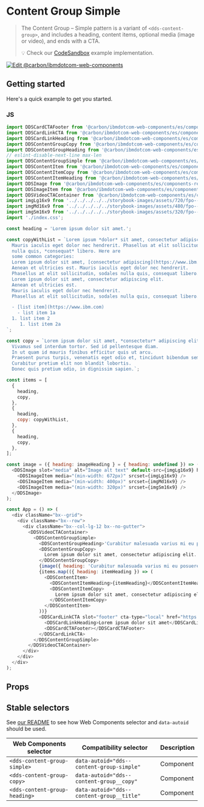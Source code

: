 
# Content Group Simple

> The Content Group – Simple pattern is a variant of `<dds-content-group>`, and
> includes a heading, content items, optional media (image or video), and ends with a CTA.
>
> 💡 Check our
> [CodeSandbox](https://githubbox.com/carbon-design-system/carbon-for-ibm-dotcom/tree/v1/packages/web-components/examples/codesandbox/components-react/content-group-simple)
> example implementation.

[![Edit @carbon/ibmdotcom-web-components](https://codesandbox.io/static/img/play-codesandbox.svg)](https://githubbox.com/carbon-design-system/carbon-for-ibm-dotcom/tree/v1/packages/web-components/examples/codesandbox/components-react/content-group-simple)

## Getting started

Here's a quick example to get you started.

### JS

```js
import DDSCardCTAFooter from '@carbon/ibmdotcom-web-components/es/components-react/cta/card-cta-footer.js';
import DDSCardLinkCTA from '@carbon/ibmdotcom-web-components/es/components-react/cta/card-link-cta.js';
import DDSCardLinkHeading from '@carbon/ibmdotcom-web-components/es/components-react/card-link/card-link-heading.js';
import DDSContentGroupCopy from '@carbon/ibmdotcom-web-components/es/components-react/content-group/content-group-copy.js';
import DDSContentGroupHeading from '@carbon/ibmdotcom-web-components/es/components-react/content-group/content-group-heading.js';
// eslint-disable-next-line max-len
import DDSContentGroupSimple from '@carbon/ibmdotcom-web-components/es/components-react/content-group-simple/content-group-simple';
import DDSContentItem from '@carbon/ibmdotcom-web-components/es/components-react/content-item/content-item.js';
import DDSContentItemCopy from '@carbon/ibmdotcom-web-components/es/components-react/content-item/content-item-copy.js';
import DDSContentItemHeading from '@carbon/ibmdotcom-web-components/es/components-react/content-item/content-item-heading.js';
import DDSImage from '@carbon/ibmdotcom-web-components/es/components-react/image/image.js';
import DDSImageItem from '@carbon/ibmdotcom-web-components/es/components-react/image/image-item.js';
import DDSVideoCTAContainer from '@carbon/ibmdotcom-web-components/es/components-react/cta/video-cta-container.js';
import imgLg16x9 from '../../../../../storybook-images/assets/720/fpo--16x9--720x405--004.jpg';
import imgMd16x9 from '../../../../../storybook-images/assets/480/fpo--16x9--480x270--004.jpg';
import imgSm16x9 from '../../../../../storybook-images/assets/320/fpo--16x9--320x180--004.jpg';
import './index.css';

const heading = 'Lorem ipsum dolor sit amet.';

const copyWithList = `Lorem ipsum *dolor* sit amet, consectetur adipiscing elit. Aenean et ultricies est.
  Mauris iaculis eget dolor nec hendrerit. Phasellus at elit sollicitudin, sodales
  nulla quis, *consequat* libero. Here are
  some common categories:
  Lorem ipsum dolor sit amet, [consectetur adipiscing](https://www.ibm.com) elit.
  Aenean et ultricies est. Mauris iaculis eget dolor nec hendrerit.
  Phasellus at elit sollicitudin, sodales nulla quis, consequat libero.
  Lorem ipsum dolor sit amet, consectetur adipiscing elit.
  Aenean et ultricies est.
  Mauris iaculis eget dolor nec hendrerit.
  Phasellus at elit sollicitudin, sodales nulla quis, consequat libero.

  - [list item](https://www.ibm.com)
    - list item 1a
  1. list item 2
     1. list item 2a
`;

const copy = `Lorem ipsum dolor sit amet, *consectetur* adipiscing elit.
  Vivamus sed interdum tortor. Sed id pellentesque diam.
  In ut quam id mauris finibus efficitur quis ut arcu.
  Praesent purus turpis, venenatis eget odio et, tincidunt bibendum sem.
  Curabitur pretium elit non blandit lobortis.
  Donec quis pretium odio, in dignissim sapien.`;

const items = [
  {
    heading,
    copy,
  },
  {
    heading,
    copy: copyWithList,
  },
  {
    heading,
    copy,
  },
];

const image = ({ heading: imageHeading } = { heading: undefined }) => (
  <DDSImage slot="media" alt="Image alt text" default-src={imgLg16x9} heading={imageHeading}>
    <DDSImageItem media="(min-width: 672px)" srcset={imgLg16x9} />
    <DDSImageItem media="(min-width: 400px)" srcset={imgMd16x9} />
    <DDSImageItem media="(min-width: 320px)" srcset={imgSm16x9} />
  </DDSImage>
);

const App = () => (
  <div className="bx--grid">
    <div className="bx--row">
      <div className="bx--col-lg-12 bx--no-gutter">
        <DDSVideoCTAContainer>
          <DDSContentGroupSimple>
            <DDSContentGroupHeading>'Curabitur malesuada varius mi eu posuere'</DDSContentGroupHeading>
            <DDSContentGroupCopy>
              Lorem ipsum dolor sit amet, consectetur adipiscing elit. Vestibulum non porttitor libero, in venenatis magna.
            </DDSContentGroupCopy>
            {image({ heading: 'Curabitur malesuada varius mi eu posuere' })}
            {items.map(({ heading: itemHeading }) => (
              <DDSContentItem>
                <DDSContentItemHeading>{itemHeading}</DDSContentItemHeading>
                <DDSContentItemCopy>
                  Lorem ipsum dolor sit amet, consectetur adipiscing elit. Vestibulum non porttitor libero, in venenatis magna.
                </DDSContentItemCopy>
              </DDSContentItem>
            ))}
            <DDSCardLinkCTA slot="footer" cta-type="local" href="https://www.example.com">
              <DDSCardLinkHeading>Lorem ipsum dolor sit amet</DDSCardLinkHeading>
              <DDSCardCTAFooter></DDSCardCTAFooter>
            </DDSCardLinkCTA>
          </DDSContentGroupSimple>
        </DDSVideoCTAContainer>
      </div>
    </div>
  </div>
);
```

## Props

<Props of={PropTypesRef} />

## Stable selectors

See [our README](https://github.com/carbon-design-system/carbon-for-ibm-dotcom/tree/v1/packages/web-components#stable-selectors-for-analytics-and-integratione2e-testing-in-web-components) to see how Web Components selector and `data-autoid` should be used.

| Web Components selector       | Compatibility selector                    | Description |
| ----------------------------- | ----------------------------------------- | ----------- |
| `<dds-content-group-simple>`  | `data-autoid="dds--content-group-simple"` | Component   |
| `<dds-content-group-copy>`    | `data-autoid="dds--content-group__copy"`  | Component   |
| `<dds-content-group-heading>` | `data-autoid="dds--content-group__title"` | Component   |

<Description markdown={contributing} />
